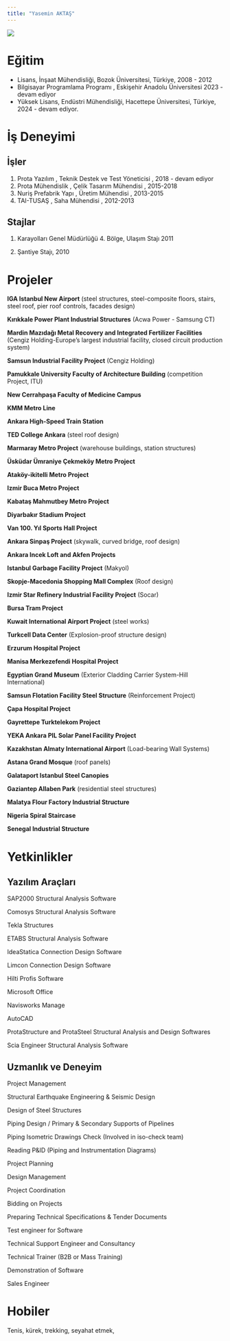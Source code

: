 ```yaml
---
title: "Yasemin AKTAŞ"
---
```


![](images/YA%20profil%20photo%20.jpeg)

# Eğitim

-   Lisans, İnşaat Mühendisliği, Bozok Üniversitesi, Türkiye, 2008 - 2012
-   Bilgisayar Programlama Programı , Eskişehir Anadolu Üniversitesi 2023 - devam ediyor
-   Yüksek Lisans, Endüstri Mühendisliği, Hacettepe Üniversitesi, Türkiye, 2024 - devam ediyor.

# İş Deneyimi

## İşler

1.  Prota Yazılım , Teknik Destek ve Test Yöneticisi , 2018 - devam ediyor
2.  Prota Mühendislik , Çelik Tasarım Mühendisi , 2015-2018
3.  Nuriş Prefabrik Yapı , Üretim Mühendisi , 2013-2015
4.  TAI-TUSAŞ , Saha Mühendisi , 2012-2013

## Stajlar

1.  Karayolları Genel Müdürlüğü 4. Bölge, Ulaşım Stajı 2011

2.  Şantiye Stajı, 2010

# Projeler

**IGA Istanbul New Airport** (steel structures, steel-composite floors, stairs, steel roof, pier roof controls, facades design)

**Kırıkkale Power Plant Industrial Structures** (Acwa Power - Samsung CT)

**Mardin Mazıdağı Metal Recovery and Integrated Fertilizer Facilities** (Cengiz Holding-Europe's largest industrial facility, closed circuit production system)

**Samsun Industrial Facility Project** (Cengiz Holding)

**Pamukkale University Faculty of Architecture Building** (competition Project, ITU)

**New Cerrahpaşa Faculty of Medicine Campus**

**KMM Metro Line**

**Ankara High-Speed Train Station**

**TED College Ankara** (steel roof design)

**Marmaray Metro Project** (warehouse buildings, station structures)

**Üsküdar Ümraniye Çekmeköy Metro Project**

**Ataköy-ikitelli Metro Project**

**Izmir Buca Metro Project**

**Kabataş Mahmutbey Metro Project**

**Diyarbakır Stadium Project**

**Van 100. Yıl Sports Hall Project**

**Ankara Sinpaş Project** (skywalk, curved bridge, roof design)

**Ankara Incek Loft and Akfen Projects**

**Istanbul Garbage Facility Project** (Makyol)

**Skopje-Macedonia Shopping Mall Complex** (Roof design)

**Izmir Star Refinery Industrial Facility Project** (Socar)

**Bursa Tram Project**

**Kuwait International Airport Project** (steel works)

**Turkcell Data Center** (Explosion-proof structure design)

**Erzurum Hospital Project**

**Manisa Merkezefendi Hospital Project**

**Egyptian Grand Museum** (Exterior Cladding Carrier System-Hill International)

**Samsun Flotation Facility Steel Structure** (Reinforcement Project)

**Çapa Hospital Project**

**Gayrettepe Turktelekom Project**

**YEKA Ankara PIL Solar Panel Facility Project**

**Kazakhstan Almaty International Airport** (Load-bearing Wall Systems)

**Astana Grand Mosque** (roof panels)

**Galataport Istanbul Steel Canopies**

**Gaziantep Allaben Park** (residential steel structures)

**Malatya Flour Factory Industrial Structure**

**Nigeria Spiral Staircase**

**Senegal Industrial Structure**

# Yetkinlikler

## Yazılım Araçları

SAP2000 Structural Analysis Software

Comosys Structural Analysis Software

Tekla Structures

ETABS Structural Analysis Software

IdeaStatica Connection Design Software

Limcon Connection Design Software

Hilti Profis Software

Microsoft Office

Navisworks Manage

AutoCAD

ProtaStructure and ProtaSteel Structural Analysis and Design Softwares

Scia Engineer Structural Analysis Software

## Uzmanlık ve Deneyim

Project Management

Structural Earthquake Engineering & Seismic Design

Design of Steel Structures

Piping Design / Primary & Secondary Supports of Pipelines

Piping Isometric Drawings Check (Involved in iso-check team)

Reading P&ID (Piping and Instrumentation Diagrams)

Project Planning

Design Management

Project Coordination

Bidding on Projects

Preparing Technical Specifications & Tender Documents

Test engineer for Software

Technical Support Engineer and Consultancy

Technical Trainer (B2B or Mass Training)

Demonstration of Software

Sales Engineer

# Hobiler

Tenis, kürek, trekking, seyahat etmek,
